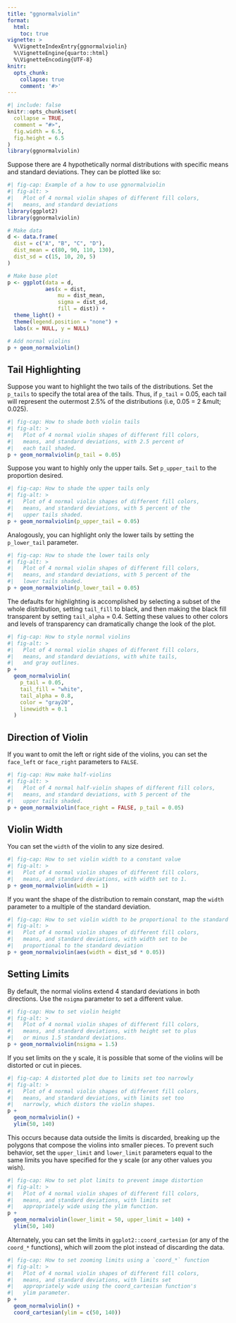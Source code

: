 ---
title: "ggnormalviolin"
format: 
  html:
    toc: true
vignette: >
  %\VignetteIndexEntry{ggnormalviolin}
  %\VignetteEngine{quarto::html}
  %\VignetteEncoding{UTF-8}
knitr:
  opts_chunk:
    collapse: true
    comment: '#>'
---

```{r setup}
#| include: false
knitr::opts_chunk$set(
  collapse = TRUE,
  comment = "#>",
  fig.width = 6.5,
  fig.height = 6.5
)
library(ggnormalviolin)
```

Suppose there are 4 hypothetically normal distributions with specific means and standard deviations. They can be plotted like so:

```{r fig-example}
#| fig-cap: Example of a how to use ggnormalviolin
#| fig-alt: >
#|   Plot of 4 normal violin shapes of different fill colors,
#|   means, and standard deviations
library(ggplot2)
library(ggnormalviolin)

# Make data
d <- data.frame(
  dist = c("A", "B", "C", "D"),
  dist_mean = c(80, 90, 110, 130),
  dist_sd = c(15, 10, 20, 5)
)

# Make base plot
p <- ggplot(data = d,
            aes(x = dist,
                mu = dist_mean,
                sigma = dist_sd,
                fill = dist)) +
  theme_light() +
  theme(legend.position = "none") +
  labs(x = NULL, y = NULL)

# Add normal violins
p + geom_normalviolin()
```

## Tail Highlighting

Suppose you want to highlight the two tails of the distributions. Set the `p_tails` to specify the total area of the tails. Thus, if `p_tail` = 0.05, each tail will represent the outermost 2.5% of the distributions (i.e, 0.05 = 2 &mult; 0.025).

```{r fig-example2}
#| fig-cap: How to shade both violin tails
#| fig-alt: >
#|   Plot of 4 normal violin shapes of different fill colors,
#|   means, and standard deviations, with 2.5 percent of
#|   each tail shaded.
p + geom_normalviolin(p_tail = 0.05)
```

Suppose you want to highly only the upper tails. Set `p_upper_tail` to the proportion desired.

```{r fig-uppertail}
#| fig-cap: How to shade the upper tails only
#| fig-alt: >
#|   Plot of 4 normal violin shapes of different fill colors,
#|   means, and standard deviations, with 5 percent of the
#|   upper tails shaded.
p + geom_normalviolin(p_upper_tail = 0.05)
```

Analogously, you can highlight only the lower tails by setting the `p_lower_tail` parameter.

```{r fig-lowertail}
#| fig-cap: How to shade the lower tails only
#| fig-alt: >
#|   Plot of 4 normal violin shapes of different fill colors,
#|   means, and standard deviations, with 5 percent of the
#|   lower tails shaded.
p + geom_normalviolin(p_lower_tail = 0.05)
```

The defaults for highlighting is accomplished by selecting a subset of the whole distribution, setting `tail_fill` to black, and then making the black fill transparent by setting `tail_alpha` = 0.4. Setting these values to other colors and levels of transparency can dramatically change the look of the plot.

```{r fig-style}
#| fig-cap: How to style normal violins
#| fig-alt: >
#|   Plot of 4 normal violin shapes of different fill colors,
#|   means, and standard deviations, with white tails,
#|   and gray outlines.
p +
  geom_normalviolin(
    p_tail = 0.05,
    tail_fill = "white",
    tail_alpha = 0.8,
    color = "gray20",
    linewidth = 0.1
  )
```

## Direction of Violin

If you want to omit the left or right side of the violins, you can set the `face_left` or `face_right` parameters to `FALSE`.

```{r fig-faceright}
#| fig-cap: How make half-violins
#| fig-alt: >
#|   Plot of 4 normal half-violin shapes of different fill colors,
#|   means, and standard deviations, with 5 percent of the
#|   upper tails shaded.
p + geom_normalviolin(face_right = FALSE, p_tail = 0.05)

```

## Violin Width

You can set the `width` of the violin to any size desired.

```{r fig-setwidth}
#| fig-cap: How to set violin width to a constant value
#| fig-alt: >
#|   Plot of 4 normal violin shapes of different fill colors,
#|   means, and standard deviations, with width set to 1.
p + geom_normalviolin(width = 1)
```

If you want the shape of the distribution to remain constant, map the `width` parameter to a multiple of the standard deviation.

```{r fig-setsdwidth}
#| fig-cap: How to set violin width to be proportional to the standard deviation
#| fig-alt: >
#|   Plot of 4 normal violin shapes of different fill colors,
#|   means, and standard deviations, with width set to be
#|   proportional to the standard deviation
p + geom_normalviolin(aes(width = dist_sd * 0.05))

```

## Setting Limits

By default, the normal violins extend 4 standard deviations in both directions. Use the `nsigma` parameter to set a different value.

```{r fig-nsigma}
#| fig-cap: How to set violin height
#| fig-alt: >
#|   Plot of 4 normal violin shapes of different fill colors,
#|   means, and standard deviations, with height set to plus
#|   or minus 1.5 standard deviations.
p + geom_normalviolin(nsigma = 1.5)
```

If you set limits on the y scale, it is possible that some of the violins will be distorted or cut in pieces.

```{r fig-ylim}
#| fig-cap: A distorted plot due to limits set too narrowly
#| fig-alt: >
#|   Plot of 4 normal violin shapes of different fill colors,
#|   means, and standard deviations, with limits set too
#|   narrowly, which distors the violin shapes.
p +
  geom_normalviolin() +
  ylim(50, 140)
```

This occurs because data outside the limits is discarded, breaking up the polygons that compose the violins into smaller pieces. To prevent such behavior, set the `upper_limit` and `lower_limit` parameters equal to the same limits you have specified for the y scale (or any other values you wish).

```{r fig-upperlowerlimits}
#| fig-cap: How to set plot limits to prevent image distortion
#| fig-alt: >
#|   Plot of 4 normal violin shapes of different fill colors,
#|   means, and standard deviations, with limits set
#|   appropriately wide using the ylim function.
p +
  geom_normalviolin(lower_limit = 50, upper_limit = 140) +
  ylim(50, 140)
```

Alternately, you can set the limits in `ggplot2::coord_cartesian` (or any of the `coord_*` functions), which will zoom the plot instead of discarding the data.

```{r fig-coordcartesian}
#| fig-cap: How to set zooming limits using a `coord_*` function
#| fig-alt: >
#|   Plot of 4 normal violin shapes of different fill colors,
#|   means, and standard deviations, with limits set
#|   appropriately wide using the coord_cartesian function's
#|   ylim parameter.
p +
  geom_normalviolin() +
  coord_cartesian(ylim = c(50, 140))
```
